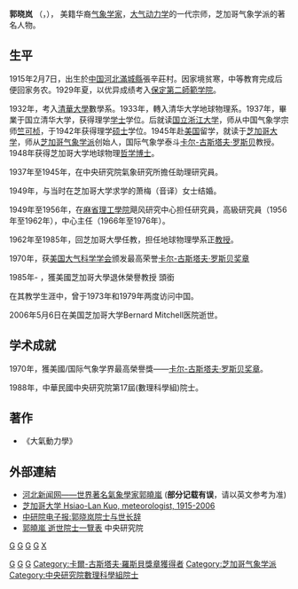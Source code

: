 {{Infobox_Person
| name = 郭晓岚
|image= 
|box_width= 
|occupation= 美籍华人气象学家
| period =
| Sex = 男
|birth_date= 1915年2月7日
|birth_place= {{ROC1|河北省}}[[滿城縣|滿城縣]]
|death_date= {{death date and age|2006|5|6|1915|2|7}}
|death_place= {{USA}}[[伊利諾伊州|伊利諾伊州]][[芝加哥|芝加哥]]
|nationality= {{USA}}
| spouse = 
| relatives = 
|education= 
*[[国立清华大学|国立清华大学]]数学系(1932-1933)
*[[国立清华大学|国立清华大学]]地球物理系  理学学士(1933-1937)
*[[国立浙江大学|国立浙江大学]]气象系  理学硕士(1937-1942)
*美国[[芝加哥大学|芝加哥大学]]地球物理系 哲学博士(1945-1948)
| past = 
*[[麻省理工學院|麻省理工學院]]飓风研究中心研究助理、高级研究员、中心主任(1949-1961)
*[[芝加哥大学|芝加哥大学]]教授(1962-1985)
{{Infobox_People_Sinica
|组别=数理科學組
|届数=第17屆
|当选年=1988年
}}
|awards=
*[[卡尔-古斯塔夫·罗斯贝奖章|卡尔-古斯塔夫·罗斯贝奖章]](1970)
}}

'''郭晓岚''' （{{lang-en|'''Hsiao-Lan Kuo'''}}，{{bd|1915年|2月7日|2006年|5月6日}}）， 美籍华裔[[气象学家|气象学家]]，[[大气动力学|大气动力学]]的一代宗师，芝加哥气象学派的著名人物。

==生平==

1915年2月7日，出生於[[中国|中国]][[河北|河北]][[滿城縣|滿城縣]]張辛莊村。因家境贫寒，中等教育完成后便回家务农。1929年夏，以优异成绩考入[[保定第二師範学院|保定第二師範学院]]。

1932年，考入[[清華大學|清華大學]]數學系。1933年，轉入清华大学地球物理系。1937年，畢業于国立清华大学，获得理学[[学士|学士]]学位。后就读[[国立浙江大学|国立浙江大学]]，师从中国气象学宗师[[竺可桢|竺可桢]]，于1942年获得理学[[硕士|硕士]]学位。1945年赴[[美国|美国]]留学，就读于[[芝加哥大学|芝加哥大学]]，师从[[芝加哥气象学派|芝加哥气象学派]]创始人，国际气象学泰斗[[卡尔-古斯塔夫·罗斯贝|卡尔-古斯塔夫·罗斯贝]]教授。1948年获得芝加哥大学地球物理[[哲学博士|哲学博士]]。

1937年至1945年，在中央研究院氣象研究所擔任助理研究員。

1949年，与当时在芝加哥大学求学的萧梅（音译）女士结婚。

1949年至1956年，在[[麻省理工學院|麻省理工學院]]飓风研究中心担任研究員，高級研究員（1956年至1962年），中心主任（1966年至1976年）。

1962年至1985年，回芝加哥大學任教，担任地球物理學系正[[教授|教授]]。

1970年，获[[美国大气科学学会|美国大气科学学会]]颁发最高荣誉[[卡尔-古斯塔夫·罗斯贝奖章|卡尔-古斯塔夫·罗斯贝奖章]]

1985年- ，獲美國芝加哥大學退休榮譽教授 頭銜

在其教学生涯中，曾于1973年和1979年两度访问中国。

2006年5月6日在美国芝加哥大学Bernard Mitchell医院逝世。

==学术成就==
1970年，獲美國/国际气象学界最高榮譽獎——[[卡尔-古斯塔夫·罗斯贝奖章|卡尔-古斯塔夫·罗斯贝奖章]]。

1988年，中華民國中央研究院第17屆(數理科學組)院士。

==著作==
* 《大氣動力學》

==外部連結==
* [http://www.heb.chinanews.com.cn/lsrw/guoxiaolan.html 河北新闻网——世界著名氣象學家郭曉嵐] {{Wayback|url=http://www.heb.chinanews.com.cn/lsrw/guoxiaolan.html |date=20170305025800 }} ('''部分记载有误'''，请以英文参考为准)
* [http://www-news.uchicago.edu/releases/06/060515.kuo.shtml 芝加哥大学 Hsiao-Lan Kuo, meteorologist, 1915-2006] {{Wayback|url=http://www-news.uchicago.edu/releases/06/060515.kuo.shtml |date=20080719212802 }}
* [http://newsletter.sinica.edu.tw/news/read_news.php?nid=1129 中研院电子报:郭晓岚院士与世长辞]{{Dead link|date=2018年9月 |bot=InternetArchiveBot |fix-attempted=yes }}
* [https://academicians.sinica.edu.tw/index.php?func=1-D 郭曉嵐 逝世院士一覽表] {{Wayback|url=https://academicians.sinica.edu.tw/index.php?func=1-D |date=20161102125806 }} 中央研究院

{{中央研究院第十七届院士}}
[[category:1915年出生|G]]
[[category:2006年逝世|G]]
[[Category:國立清華大學校友|G]]
[[Category:芝加哥大學校友|G]]
[[category:美國氣象學家|G]]
[[Category:美籍华裔科学家|G]]
[[category:满城人|G]]
[[category:郭姓|X]]
[[Category:卡爾-古斯塔夫·羅斯貝獎章獲得者|Category:卡爾-古斯塔夫·羅斯貝獎章獲得者]]
[[Category:芝加哥气象学派|Category:芝加哥气象学派]]
[[Category:中央研究院數理科學組院士|Category:中央研究院數理科學組院士]]